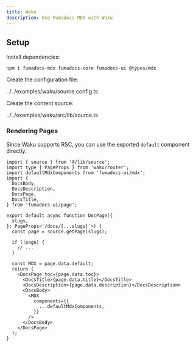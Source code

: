 ```yaml
---
title: Waku
description: Use Fumadocs MDX with Waku
---
```


## Setup

Install dependencies:

```npm
npm i fumadocs-mdx fumadocs-core fumadocs-ui @types/mdx
```

Create the configuration file:

<include cwd meta='title="source.config.ts"'>
  ../../examples/waku/source.config.ts
</include>

Create the content source:

<include cwd meta='title="src/lib/source.ts"'>
  ../../examples/waku/src/lib/source.ts
</include>

### Rendering Pages

Since Waku supports RSC, you can use the exported `default` component directly.

```tsx
import { source } from '@/lib/source';
import type { PageProps } from 'waku/router';
import defaultMdxComponents from 'fumadocs-ui/mdx';
import {
  DocsBody,
  DocsDescription,
  DocsPage,
  DocsTitle,
} from 'fumadocs-ui/page';

export default async function DocPage({
  slugs,
}: PageProps<'/docs/[...slugs]'>) {
  const page = source.getPage(slugs);

  if (!page) {
    // ...
  }

  const MDX = page.data.default;
  return (
    <DocsPage toc={page.data.toc}>
      <DocsTitle>{page.data.title}</DocsTitle>
      <DocsDescription>{page.data.description}</DocsDescription>
      <DocsBody>
        <MDX
          components={{
            ...defaultMdxComponents,
          }}
        />
      </DocsBody>
    </DocsPage>
  );
}
```
